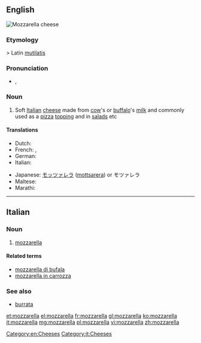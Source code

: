 {{also|Mozzarella}}
==English==
[[Image:Cheese 07 bg 042906.jpg|thumb|right|Mozzarella cheese]]
{{wikipedia}}

===Etymology===
{{etyl|it|en}} {{term|mozzare||to cut off|lang=it}} > Latin [[mutilatis]]

===Pronunciation===
* {{a|UK}} {{IPA|/mɒt.sə.ˈɹɛl.ə/}}, {{X-SAMPA|/mQt.s@."rEl.@/}}

===Noun===
{{en-noun|pl1=mozzarellas|s|mozzarelle}}

# Soft [[Italian]] [[cheese]] made from [[cow]]'s or [[buffalo]]'s [[milk]] and commonly used as a [[pizza]] [[topping]] and in [[salad]]s etc

====Translations====
{{trans-top|soft Italian cheese}}
* Dutch: {{t-|nl|mozzarella}}
* French: {{t+|fr|mozzarelle|f}}, {{t+|fr|mozzarella|f}}
* German: {{t+|de|Mozzarella|m}}
* Italian: {{t+|it|mozzarella|f}}
{{trans-mid}}
* Japanese: [[モッツァレラ]] ([[mottsarera]]) or モツァレラ
* Maltese: {{t-|mt|mozzarella|f}}
* Marathi: {{t-|mr|मोजारेला|tr=mozārelā|sc=Deva}}
{{trans-bottom}}

[[Category:en:Cheeses]]

----

==Italian==
{{wikipedia|lang=it}}

===Noun===
{{it-noun|f|mozzarelle}}

# [[#English|mozzarella]]

====Related terms====
* [[mozzarella di bufala]]
* [[mozzarella in carrozza]]

===See also===
* [[burrata]]

[[Category:it:Cheeses]]

[[et:mozzarella]]
[[el:mozzarella]]
[[fr:mozzarella]]
[[gl:mozzarella]]
[[ko:mozzarella]]
[[it:mozzarella]]
[[mg:mozzarella]]
[[pl:mozzarella]]
[[vi:mozzarella]]
[[zh:mozzarella]]